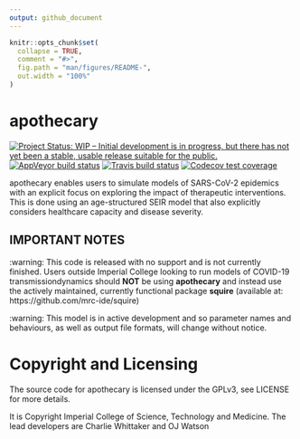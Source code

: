 ```yaml
---
output: github_document
---
```


<!-- README.md is generated from README.Rmd. Please edit that file -->

```r
knitr::opts_chunk$set(
  collapse = TRUE,
  comment = "#>",
  fig.path = "man/figures/README-",
  out.width = "100%"
)
```

# apothecary
<!-- badges: start -->
[![Project Status: WIP – Initial development is in progress, but there has not yet been a stable, usable release suitable for the public.](https://www.repostatus.org/badges/latest/wip.svg)](https://www.repostatus.org/#wip)
[![AppVeyor build status](https://ci.appveyor.com/api/projects/status/github/mrc-ide/squire?branch=master&svg=true)](https://ci.appveyor.com/project/cwhittaker1000/apothecary)
[![Travis build status](https://travis-ci.org/mrc-ide/apothecary.svg?branch=master)](https://travis-ci.org/mrc-ide/apothecary)
[![Codecov test coverage](https://codecov.io/gh/mrc-ide/apothecary/branch/master/graph/badge.svg)](https://codecov.io/gh/mrc-ide/apothecary?branch=master)
<!-- badges: end -->

apothecary enables users to simulate models of SARS-CoV-2 epidemics with an explicit focus on exploring the impact of therapeutic interventions. This is done using an age-structured SEIR model that also explicitly considers healthcare capacity and disease severity. 

## IMPORTANT NOTES

:warning: This code is released with no support and is not currently finished. Users outside Imperial College looking to run models of COVID-19 transmissiondynamics should **NOT** be using **apothecary** and instead use the actively maintained, currently functional package **squire** (available at: https://github.com/mrc-ide/squire) 

:warning: This model is in active development and so parameter names and behaviours, as well as output file formats, will change without notice.


# Copyright and Licensing
The source code for apothecary is licensed under the GPLv3, see LICENSE for more details.

It is Copyright Imperial College of Science, Technology and Medicine. The lead developers are Charlie Whittaker and OJ Watson

